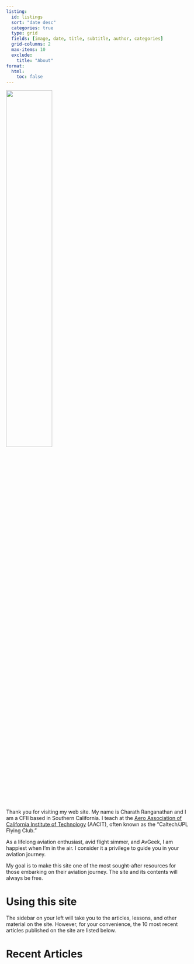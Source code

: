 ```yaml
---
listing:
  id: listings
  sort: "date desc"
  categories: true
  type: grid
  fields: [image, date, title, subtitle, author, categories]
  grid-columns: 2
  max-items: 10
  exclude:
    title: "About"
format:
  html:
    toc: false
---
```


![](/static/images/pragmatik-logo.png){width=50% fig-align="center"}

Thank you for visiting my web site. My name is Charath Ranganathan and I am a CFII based in Southern California. I teach at the [Aero Association of California Institute of Technology](https://aacit.org/) (AACIT), often known as the "Caltech/JPL Flying Club."

As a lifelong aviation enthusiast, avid flight simmer, and AvGeek, I am happiest when I'm in the air. I consider it a privilege to guide you in your aviation journey.

My goal is to make this site one of the most sought-after resources for those embarking on their aviation journey. The site and its contents will always be free.

# Using this site

The sidebar on your left will take you to the articles, lessons, and other material on the site. However, for your convenience, the 10 most recent articles published on the site are listed below.

# Recent Articles

::: {#listings}
:::